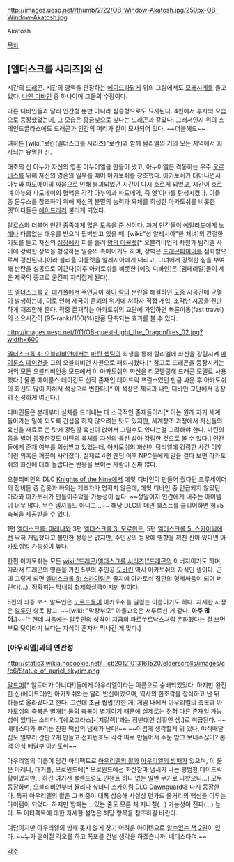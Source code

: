 http://images.uesp.net//thumb/2/22/OB-Window-Akatosh.jpg/250px-OB-Window-Akatosh.jpg

Akatosh

[[목차]]
== [엘더스크롤 시리즈]의 신 ==
시간의 [[드래곤]]. 시간의 영역을 관장하는 [[에이드라]]답게 위의 그림에서도 [[모래시계]]를 들고 있다. [[나인 디바인]] 중 하나이며 그들의 수장이다.

다른 디바인들과 달리 인간형 뿐만 아니라 짐승형으로도 묘사된다. 4편에서 후자의 모습으로 등장했었는데, 그 모습은 황금빛으로 빛나는 드래곤과 같았다. 그래서인지 위의 스테인드글라스에도 드래곤과 인간의 머리가 같이 묘사되어 있다. ~~더블헤드~~

여하튼 [wiki:"로칸(엘더스크롤 시리즈)"로칸]과 함께 탐리엘의 거의 모든 지역에서 회자되는 유명한 신.

태초의 신 아누가 자신의 영혼 아누이엘을 만들어 냈고, 아누이엘은 격동하는 우주 [[오르비스]]를 위해 자신의 영혼의 일부를 떼어 아카토쉬를 창조했다. 아카토쉬가 태어나면서 아누와 파도메이의 싸움으로 인해 붕괴되었던 시간이 다시 흐르게 되었고, 시간이 흐르며 아누와 파도메이의 혈액은 각각 아누익과 파도메익, 즉 엣'아다를 탄생시켰다. 이들 중 문두스를 창조하기 위해 자신의 불멸의 능력과 육체를 희생한 아카토쉬를 비롯한 엣'아다들은 [[에이드라]]라 불리게 되었다.

탈로스와 더불어 인간 종족에게 많은 도움을 준 신이다. 과거 [[인간]]들이 [[에일리드]]에게 [[노예]]나 다름없는 대우를 받으며 핍박받고 있을 때, [wiki:"성 알레시아"한 처녀]의 간절한 기도를 듣고 자신의 [[심장]]에서 피를 흘려 [[왕의 아뮬렛]][* 오블리비언의 차원과 탐리엘 사이에 강력한 장벽을 형성하는 일종의 촉매이기도 하며, 장벽은 [[드래곤파이어]]를 점화함으로써 갱신된다.]이라 불리울 아뮬렛을 알레시아에게 내리고, 그녀에게 강력한 힘을 부여해 반란을 성공으로 이끈다(이후 아카토쉬를 비롯한 [에잇 디바인]은 [임페리얼]들이 세운 제국의 종교로 굳건히 자리잡게 된다).

또 [[엘더스크롤 2: 대거폴]]에서 주인공이 [[하이 락]]의 분란을 해결하던 도중 시공간에 균열이 발생하는데, 이로 인해 제국이 존폐의 위기에 처하자 직접 개입, 조각난 시공을 원만하게 재조합해 준다. 작중 존재하는 아카토쉬의 교단에 가입하면 빠른이동(fast travel)의 소요시간이 (95-rank)/100(%)만큼 단축되는 효과를 볼 수 있다.

http://images.uesp.net/f/f1/OB-quest-Light_the_Dragonfires_02.jpg?width=600

[[엘더스크롤 4: 오블리비언]]에서는 [[마틴 셉팀]]의 희생을 통해 탐리엘에 화신을 강림시켜 [[메이룬스 데이건]]을 그의 오블리비언 차원으로 패퇴시켰다.[* 참고로 드래곤을 등장시키는 거의 모든 오블리비언용 모드에서 이 아카토쉬의 화신을 리모델링해 드래곤 모델로 사용했다.] 물론 메이룬스 데이건도 신적 존재인 데이드릭 프린스였던 만큼 싸운 후 아카토쉬의 화신도 많이 지쳐서 석상으로 변한다.[* 이 석상은 제국과 나인 디바인 교단에서 굉장히 신성하게 여긴다.]

디바인들은 본래부터 실체를 드러내는 데 소극적인 존재들이라[* 이는 원래 자기 세계 돌아가는 일에 되도록 간섭을 하지 않으려는 탓도 있지만, 세계창조 과정에서 자신들의 육신을 재료로 쓴 탓에 강림할 육신이 없어서 그럴수도 있다는걸 고려해야 한다. 마틴의 몸을 빌어 등장한것도 마틴의 육체를 자신의 육신 삼아 강림한 것으로 볼 수 있다.] 인간들에게 존재 여부를 의심받고 있었는데, 아카토쉬의 화신이 탐리엘에 강림한 사건 이후 이런 의혹은 깨끗이 사라졌다. 실제로 4편 엔딩 이후 NPC들에게 말을 걸다 보면 아카토쉬의 화신에 대해 놀랍다는 반응을 보이는 사람이 진짜 많다. 

오블리비언의 DLC [[Knights of the Nine]]에서 에잇 디바인이 만들어 줬다던 크루세이더의 장비들 중 갑옷과 하의는 제조자가 명확치 않은데, 에잇 디바인 중 언급되지 않았던 마라와 아카토쉬가 만들어주었을 가능성이 높다. ~~정말이지 인간에게 내주는 아이템이 너무 많다. 무슨 템셔틀도 아니고...~~ 해당 DLC의 메인 퀘스트를 클리어하면 힘+5 축복을 제공받을 수 있다.

1편 [[엘더스크롤: 아레나]]와 3편 [[엘더스크롤 3: 모로윈드]], 5편 [[엘더스크롤 5: 스카이림]]에선 딱히 개입했다고 볼만한 정황은 없지만, 주인공의 등장에 영향을 끼친 신이 있다면 아카토쉬일 가능성이 높다.

한편 아카토쉬는 모든 [[wiki:"드래곤(엘더스크롤 시리즈)"드래곤]]의 아버지이기도 하며, 따라서 드래곤의 영혼을 가진 5부의 주인공 [[주인공(엘더스크롤 5: 스카이림)|도바킨]] 역시 아카토쉬의 자식인 셈이다. 근데 그렇게 되면 [[엘더스크롤 5: 스카이림]]은 졸지에 아카토쉬 집안의 형제싸움이 되어 버린다(...). 정확히는 [[주인공(엘더스크롤 5: 스카이림)|막내]]의 [[알두인|형]][[드래곤(엘더스크롤 시리즈)|제]]학살극이지만 말이다.

5편의 최종 보스 알두인은 [[노르드]]들이 아카토쉬를 일컫는 이름이기도 하다. 자세한 사정은 [[알두인]] 항목 참고. ~~[wiki: "막장부모" 아들교육은 서투르신 거 같다. '''아주 많이.''']~~[* 헌데 처음에는 알두인의 성격이 지금의 파르쑤르낙스처럼 온화했다는 걸 보면 부모 탓이라기 보다는 자식이 혼자서 막나간 게 맞다.]

=== [아우리엘]과의 연관성 ===
http://static3.wikia.nocookie.net/__cb20121013161520/elderscrolls/images/c/c6/Statue_of_auriel_skyrim.png

[[알드머]][* 알트머가 아니다!]들에게 아우리엘이라는 이름으로 숭배되었었다. 하지만 완전한 신(에이드라)인 아카토쉬와는 달리 반신이었으며, 역사의 한조각을 장식하고 난 뒤 하늘로 올라갔다고 한다. 그런데 조금 찝찝(?)한 게, 게임 내에서 아우리엘의 축복과 아카토쉬의 축복은 별개[* 둘의 축복이 별개이기 때문에 실제로는 전혀 다른 존재일 가능성이 있다는 소리다. '[쉐오고라스]-[지갈랙]'과는 정반대인 상황인 셈.]로 취급된다. ~~베데스다가 뿌리는 진한 떡밥의 냄새가 난다!~~ ~~어렵게 생각할게 뭐 있나, 야식배달집도 일부러 간판 2개 만들고 전화번호도 각각 따로 만들어서 주문 받고 보내주잖아? 본격 야식 배달부 아카토쉬~~

아우리엘의 이름이 담긴 아티팩트로 [[아우리엘의 활]]과 [[아우리엘의 방패]]가 있으며, 이 둘은 아레나, 대거폴, 모로윈드에[* 모로윈드에선 화산참마 냄새가 나는 평범한 데이드릭 활이었지만... 하긴 여기선 볼렌드렁도 인챈트 하나 없는 일반 무기로 나왔으니...] 모두 등장하며, 오블리비언부터 짤리나 싶더니 스카이림 DLC [[Dawnguard]]에 다시 등장한다. 특히 아우리엘의 활은 그 비중이 대폭 상승해 사실상 던가드 줄거리의 핵심을 이루는 아이템이 되었다. 하지만 방패는... 있는 줄도 모른 채 지나칠(...) 가능성이 진짜(...) 높다. 두 아티펙트에 대한 자세한 설명은 해당 항목을 참조하길 바란다.

여담이지만 아우리엘의 방패 못지 않게 찾기 어려운 아이템으로 [http://www.youtube.com/watch?v=YJ0hfHBTXeI 알수없는 책 2권]이 있다. ~~누가 떨어질 각오를 하고 폭포를 건널 생각을 하겠습니까. 베데스다여.~~

[[각주]]
